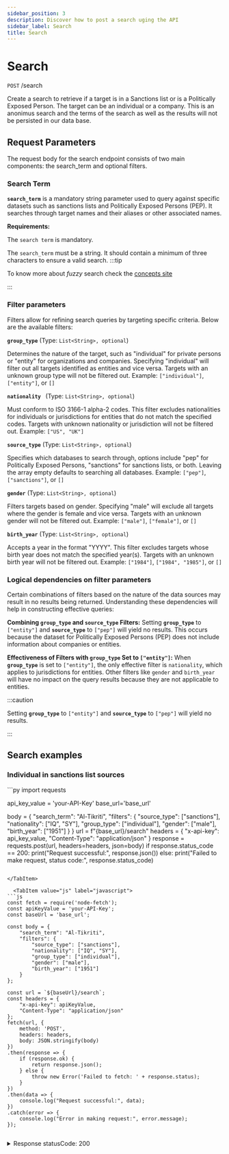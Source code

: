 ```yaml
---
sidebar_position: 3
description: Discover how to post a search uging the API
sidebar_label: Search
title: Search
---
```


# Search

`POST`  /search

Create a search to retrieve if a target is in a Sanctions list or is a Politically Exposed Person.
The target can be an individual or a company.
This is an anonimus search and the terms of the search as well as the results will not be persisted in our data base.


## Request Parameters

The request body for the search endpoint consists of two main components: the search_term and optional filters.

### Search Term
**`search_term`** is a mandatory string parameter used to query against specific datasets such as sanctions lists and Politically Exposed Persons (PEP). It searches through target names and their aliases or other associated names.

**Requirements:**

The `search term` is mandatory.

The `search_term` must be a string.
It should contain a minimum of three characters to ensure a valid search.
:::tip

To know more about _fuzzy_ search check the [concepts site](./concepts.mdx)

:::

### Filter parameters
Filters allow for refining search queries by targeting specific criteria. Below are the available filters:

**`group_type`**  (Type: ``List<String>, optional``)

Determines the nature of the target, such as "individual" for private persons or "entity" for organizations and companies. Specifying "individual" will filter out all targets identified as entities and vice versa. Targets with an unknown group type will not be filtered out.
Example: `["individual"]`, `["entity"]`, or `[]`

**`nationality `** (Type: ``List<String>, optional``)

Must conform to ISO 3166-1 alpha-2 codes. This filter excludes nationalities for individuals or jurisdictions for entities that do not match the specified codes. Targets with unknown nationality or jurisdiction will not be filtered out.
Example: `["US", "UK"]`

**`source_type`** (Type: ``List<String>, optional``)

Specifies which databases to search through, options include "pep" for Politically Exposed Persons, "sanctions" for sanctions lists, or both. Leaving the array empty defaults to searching all databases.
Example: `["pep"]`, `["sanctions"]`, or `[]`

**`gender`** (Type: ``List<String>, optional``)

Filters targets based on gender. Specifying "male" will exclude all targets where the gender is female and vice versa. Targets with an unknown gender will not be filtered out.
Example: `["male"]`, `["female"]`, or `[]`

**`birth_year`** (Type: ``List<String>, optional``)

Accepts a year in the format "YYYY". This filter excludes targets whose birth year does not match the specified year(s). Targets with an unknown birth year will not be filtered out.
Example: `["1984"]`, `["1984", "1985"]`, or `[]`





### Logical dependencies on filter parameters
Certain combinations of filters based on the nature of the data sources may result in no results being returned. Understanding these dependencies will help in constructing effective queries:

**Combining `group_type` and `source_type` Filters:**
Setting **`group_type`** to `["entity"]` and **`source_type`** to `["pep"]` will yield no results. This occurs because the dataset for Politically Exposed Persons (PEP) does not include information about companies or entities.

**Effectiveness of Filters with `group_type` Set to `["entity"]`:**
When **`group_type`** is set to `["entity"]`, the only effective filter is `nationality`, which applies to jurisdictions for entities. Other filters like `gender` and `birth_year` will have no impact on the query results because they are not applicable to entities.

:::caution

Setting **`group_type`** to `["entity"]` and **`source_type`** to `["pep"]` will yield no results.

:::
## Search examples

### Individual in sanctions list sources



<Tabs groupId="language">

  <TabItem value="py" label="python">
```py
import requests

api_key_value = 'your-API-Key'
base_url='base_url'

body = {
    "search_term": "Al-Tikriti",
    "filters": {
        "source_type": ["sanctions"],
        "nationality": ["IQ", "SY"],
        "group_type": ["individual"],
        "gender": ["male"],
        "birth_year": ["1951"]
    }
}
url = f"{base_url}/search"
headers = {
    "x-api-key": api_key_value,
    "Content-Type": "application/json"
}
response = requests.post(url, headers=headers, json=body)
if response.status_code == 200:
    print("Request successful:", response.json())
else:
    print("Failed to make request, status code:", response.status_code)
```

</TabItem>

  <TabItem value="js" label="javascript">
```js
const fetch = require('node-fetch');
const apiKeyValue = 'your-API-Key';
const baseUrl = 'base_url';

const body = {
    "search_term": "Al-Tikriti",
    "filters": {
        "source_type": ["sanctions"],
        "nationality": ["IQ", "SY"],
        "group_type": ["individual"],
        "gender": ["male"],
        "birth_year": ["1951"]
    }
};

const url = `${baseUrl}/search`;
const headers = {
    "x-api-key": apiKeyValue,
    "Content-Type": "application/json"
};
fetch(url, {
    method: 'POST',
    headers: headers,
    body: JSON.stringify(body)
})
.then(response => {
    if (response.ok) {
        return response.json();
    } else {
        throw new Error('Failed to fetch: ' + response.status);
    }
})
.then(data => {
    console.log("Request successful:", data);
})
.catch(error => {
    console.log("Error in making request:", error.message);
});


```

  </TabItem>
</Tabs>



<details>
  <summary>Response statusCode: 200</summary>
  <div>
    ```js
[
    {
        "target_id": "BISPL-c948e3c1d",
        "score": 2.3,
        "target": {
            "group_type": "individual",
            "name": "Al-Tikriti, Barzan Ibrahim Hassan",
            "nationality": ["IQ"],
            "birth_year": ["1951"],
            "birth_date": ["1951-02-17"],
            "address": [{"address": "Geneva, CH"}],
            "associates": [{"type": "first degree family", "value": "Saddam Hussein al-Tikriti", "details": "brother of"}],
            "birth_place": [{"place": "Tikrit, Iraq", "country": "IQ"}],
            "other_names": ["Al-Takriti, Barzan Ibrahim Hassan", "Al-Tikriti, Barzan Ibrahim Hasan"]
        },
        "source": {
            "listing_id": "7880",
            "region": "USA",
            "name": "Bureau of Industry and Security",
            "id": "BISPL",
            "source_type": "sanctions"
        },
        "case": [{
            "basis": "Specially Designated Nationals (SDN) - Treasury Department",
            "program": "IRAQ2",
            "url": "https://home.treasury.gov/policy-issues/financial-sanctions/specially-designated-nationals-and-blocked-persons-list-sdn-human-readable-lists"
        }]
    },
    {
        "target_id": "MEFSIN-10f126371",
        "score": 2.3,
        "target": {
            "group_type": "individual",
            "name": "Hussein Al-Tikriti",
            "birth_place": [{"place": "Bagdad"}],
            "remarks": ["Fils cadet de Saddam Hussein. Supervisait la Garde républicaine spéciale, l'Organisation spéciale de sécurité et la Garde républicaine"],
            "first_name": "Saddam Qusay",
            "other_names": ["Qoussaï Saddam Hussein Al-Tikriti"]
        },
        "source": {
            "listing_id": "2338",
            "region": "France",
            "name": "Ministère de L'Économie, des Finances et de la Souveraineté.",
            "id": "MEFSIN",
            "source_type": "sanctions"
        },
        "case": [{
            "other_ids": ["EU.39.56"],
            "basis": "(CE) 1210/2003 du 07/07/2003 (ONU Irak - RCSNU 1518 (2003) et R (CE) 1210/2003)"
        }]
    },
    {
        "target_id": "MEFSIN-202fb3711",
        "score": 2.2,
        "target": {
            "group_type": "individual",
            "name": "Hussein al-tikriti",
            // Additional target data here...
        }
    }
]

```
  </div>
</details>

            


